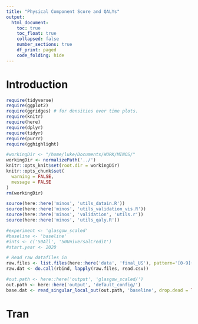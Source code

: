 ```yaml
---
title: "Physical Component Score and QALYs"
output:
  html_document:
    toc: true
    toc_float: true
    collapsed: false
    number_sections: true
    df_print: paged
    code_folding: hide
---
```


# Introduction



```r
require(tidyverse)
require(ggplot2)
require(ggridges) # for densities over time plots. 
require(knitr)
require(here)
require(dplyr)
require(tidyr)
require(purrr)
require(gghighlight)

#workingDir <- "/home/luke/Documents/WORK/MINOS/"
workingDir <- normalizePath('../')
knitr::opts_knit$set(root.dir = workingDir)
knitr::opts_chunk$set(
  warning = FALSE,
  message = FALSE
)
rm(workingDir)
```

```r
source(here::here('minos', 'utils_datain.R'))
source(here::here('minos', 'utils_validation_vis.R'))
source(here::here('minos', 'validation', 'utils.r'))
source(here::here('minos', 'utils_qaly.R'))
```

```r
#experiment <- 'glasgow_scaled'
#baseline <- 'baseline'
#ints <- c('50All', '50UniversalCredit')
#start.year <- 2020
```

```r
# Read raw datafiles in
raw.files <- list.files(here::here('data', 'final_US'), pattern='[0-9]{4}_US_cohort.csv', full.names = TRUE)
raw.dat <- do.call(rbind, lapply(raw.files, read.csv)) 

#out.path <- here::here('output', 'glasgow_scaled/')
out.path <- here::here('output', 'default_config/')
base.dat <- read_singular_local_out(out.path, 'baseline', drop.dead = TRUE)
```

# Tran

```r

```





